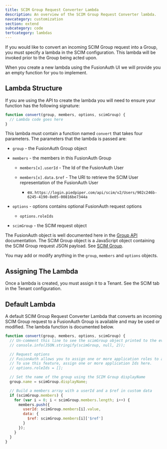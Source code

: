 ```yaml
---
title: SCIM Group Request Converter Lambda
description: An overview of the SCIM Group Request Converter lambda.
navcategory: customization
section: extend
subcategory: code
tertcategory: lambdas
---
```


If you would like to convert an incoming SCIM Group request into a Group, you must specify a lambda in the SCIM configuration. This lambda will be invoked prior to the Group being acted upon.

When you create a new lambda using the FusionAuth UI we will provide you an empty function for you to implement.

## Lambda Structure

If you are using the API to create the lambda you will need to ensure your function has the following signature:

```javascript
function convert(group, members, options, scimGroup) {
  // Lambda code goes here
}
```

This lambda must contain a function named `convert` that takes four parameters. The parameters that the lambda is passed are:

* `group` - the FusionAuth Group object
* `members` - the members in this FusionAuth Group
  * `members[x].userId` - The Id of the FusionAuth User
  * `members[x].data.$ref` - The URI to retrieve the SCIM User representation of the FusionAuth User

    * ex. `https://login.piedpiper.com/api/scim/v2/Users/902c246b-6245-4190-8e05-00816be7344a`

* `options` - options contains optional FusionAuth request options
  * `options.roleIds`
* `scimGroup` - the SCIM request object

The FusionAuth object is well documented here in the [Group API](/docs/apis/groups) documentation. The SCIM Group object is a JavaScript object containing the SCIM Group request JSON payload. See [SCIM Group](https://datatracker.ietf.org/doc/html/rfc7643#section-4.2).

You may add or modify anything in the `group`, `members` and `options` objects.

## Assigning The Lambda

Once a lambda is created, you must assign it to a Tenant. See the SCIM tab in the Tenant configuration.

## Default Lambda

A default SCIM Group Request Converter Lambda that converts an incoming SCIM Group request to a FusionAuth Group is available and may be used or modified. The lambda function is documented below.

```javascript
function convert(group, members, options, scimGroup) {
  // Un-comment this line to see the scimGroup object printed to the event log
  // console.info(JSON.stringify(scimGroup, null, 2));

  // Request options
  // FusionAuth allows you to assign one or more application roles to a group.
  // To use this feature, assign one or more application Ids here.
  // options.roleIds = [];

  // Set the name of the group using the SCIM Group displayName
  group.name = scimGroup.displayName;

  // Build a members array with a userId and a $ref in custom data
  if (scimGroup.members) {
    for (var i = 0; i < scimGroup.members.length; i++) {
      members.push({
        userId: scimGroup.members[i].value,
        data: {
          $ref: scimGroup.members[i]['$ref']
        }
      });
    }
  }
}
```
